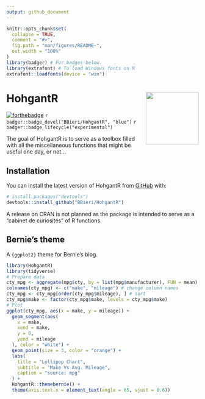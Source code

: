 ```yaml
---
output: github_document
---
```


<!-- README.md is generated from README.Rmd. Please edit that file -->

```r
knitr::opts_chunk$set(
  collapse = TRUE,
  comment = "#>",
  fig.path = "man/figures/README-",
  out.width = "100%"
)
library(badger) # For badges below.
library(extrafont) # To load Windows fonts on R
extrafont::loadfonts(device = "win")
```

# HohgantR <img src="man/figures/logo.png" align="right" height="138" />

<!-- badges: start -->
[![forthebadge](https://forthebadge.com/images/badges/works-on-my-machine.svg)](https://forthebadge.com)
`r badger::badge_devel("BBieri/HohgantR", "blue")`
`r badger::badge_lifecycle("experimental")`
<!-- badges: end -->

The goal of HohgantR is to serve as a toolbox filled with all the miscellaneous
functions that might be useful one day, or not...

## Installation

You can install the latest version of HohgantR from [GitHub](https://github.com/) with:

``` r
# install.packages("devtools")
devtools::install_github("BBieri/HohgantR")
```

A release on CRAN is not planned as the package is intended to serve as a
"cabinet de curiosités" of R functions. 

## Bernie's theme

A `{ggplot2}` theme for Bernie's blog.

```r
library(HohgantR)
library(tidyverse)
# Prepare data
cty_mpg <- aggregate(mpg$cty, by = list(mpg$manufacturer), FUN = mean)
colnames(cty_mpg) <- c("make", "mileage") # change column names
cty_mpg <- cty_mpg[order(cty_mpg$mileage), ] # sort
cty_mpg$make <- factor(cty_mpg$make, levels = cty_mpg$make)
# Plot
ggplot(cty_mpg, aes(x = make, y = mileage)) +
  geom_segment(aes(
    x = make,
    xend = make,
    y = 0,
    yend = mileage
  ), color = "white") +
  geom_point(size = 3, color = "orange") +
  labs(
    title = "Lollipop Chart",
    subtitle = "Make Vs Avg. Mileage",
    caption = "source: mpg"
  ) +
  HohgantR::themebernie() +
  theme(axis.text.x = element_text(angle = 65, vjust = 0.6))
```
